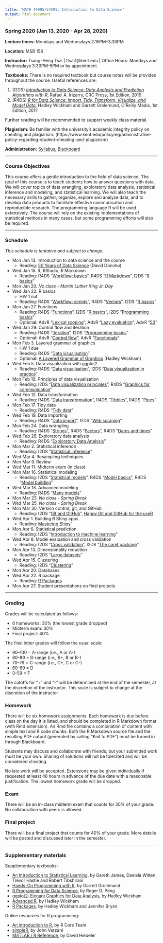 ```yaml
---
title: 'MATH 49995/57091: Introduction to Data Science'
output: html_document
---
```


### Spring 2020 (Jan 13, 2020 - Apr 28, 2020)

__Lecture times:__ Mondays and Wednesdays 2:15PM--3:30PM

__Location:__ MSB 158

__Instructor:__ Tsung-Heng Tsai | ttsai1@kent.edu | Office Hours: Mondays and Wednesdays 3:30PM--5PM or by appointment

__Textbooks:__ There is no required textbook but course notes will be provided throughout the course. Useful references are: 

1. (I2DS) [_Introduction to Data Science: Data Analysis and Prediction Algorithms with R_](https://rafalab.github.io/dsbook/), Rafael A. Irizarry, CRC Press, 1st Edition, 2019
2. (R4DS) [_R for Data Science: Import, Tidy, Transform, Visualize, and Model Data_](https://r4ds.had.co.nz), Hadley Wickham and Garrett Grolemund, O'Reilly Media, 1st Edition, 2017

Further reading will be recommended to support weekly class material.

__Plagiarism:__ Be familiar with the university's academic integrity policy on cheating and plagiarism. (https://www.kent.edu/policyreg/administrative-policy-regarding-student-cheating-and-plagiarism)

__Administration:__ [Syllabus](MATH57091-S20-syllabus.pdf), [Blackboard](https://learn.kent.edu/)

---

### Course Objectives

This course offers a gentle introduction to the field of data science. The goal of this course is to teach students how to answer questions with data. We will cover topics of data wrangling, exploratory data analysis, statistical inference and modeling, and statistical learning. We will also teach the necessary skills to gather, organize, explore and analyze data, and to develop data products to facilitate effective communication and reproducible research. The programming language R will be used extensively. The course will rely on the existing implementations of statistical methods in many cases, but some programming efforts will also be required. 

---

### Schedule 
_This schedule is tentative and subject to change._

- Mon Jan 13. Introduction to data science and the course
    + Reading: [50 Years of Data Science](https://www.tandfonline.com/doi/full/10.1080/10618600.2017.1384734) (David Donoho)
- Wed Jan 15. R, RStudio, R Markdown
    + Reading: R4DS "[Workflow: basics](https://r4ds.had.co.nz/workflow-basics.html)", R4DS "[R Markdown](https://r4ds.had.co.nz/r-markdown.html)", I2DS "[R basics](https://rafalab.github.io/dsbook/r-basics.html)"
- Mon Jan 20. _No class - Martin Luther King Jr. Day_
- Wed Jan 22. R basics
    + HW 1 out
    + Reading: R4DS "[Workflow: scripts](https://r4ds.had.co.nz/workflow-scripts.html)", R4DS "[Vectors](https://r4ds.had.co.nz/vectors.html)", I2DS "[R basics](https://rafalab.github.io/dsbook/r-basics.html)"
- Mon Jan 27. Functions
    + Reading: R4DS "[Functions](https://r4ds.had.co.nz/functions.html)", I2DS "[R basics](https://rafalab.github.io/dsbook/r-basics.html)", I2DS "[Programming basics](https://rafalab.github.io/dsbook/programming-basics.html)"
    + Optional: AdvR "[Lexical scoping](https://adv-r.hadley.nz/functions.html#lexical-scoping)", AdvR "[Lazy evaluation](https://adv-r.hadley.nz/functions.html#lazy-evaluation)", AdvR "[S3](https://adv-r.hadley.nz/s3.html)"
- Wed Jan 29. Control flow and iteration
    + Reading: R4DS "[Iteration](https://r4ds.had.co.nz/iteration.html)", I2DS "[Programming basics](https://rafalab.github.io/dsbook/programming-basics.html)"
    + Optional: AdvR "[Control flow](https://adv-r.hadley.nz/control-flow.html)", AdvR "[Functionals](https://adv-r.hadley.nz/functionals.html)"
- Mon Feb 3. Layered grammar of graphics
    + HW 1 due
    + Reading: R4DS "[Data visualisation](https://r4ds.had.co.nz/data-visualisation.html)" 
    + Optional: [A Layered Grammar of Graphics](http://vita.had.co.nz/papers/layered-grammar.pdf) (Hadley Wickham)
- Wed Feb 5. Data visualization with ggplot2
    + Reading: R4DS "[Data visualisation](https://r4ds.had.co.nz/data-visualisation.html)", I2DS "[Data visualization in practice](https://rafalab.github.io/dsbook/gapminder.html)"
- Mon Feb 10. Principles of data visualization
    + Reading: I2DS "[Data visualization principles](https://rafalab.github.io/dsbook/data-visualization-principles.html)", R4DS "[Graphics for communication](https://r4ds.had.co.nz/graphics-for-communication.html)"
- Wed Feb 12. Data transformation
    + Reading: R4DS "[Data transformation](https://r4ds.had.co.nz/transform.html)", 
R4DS "[Tibbles](https://r4ds.had.co.nz/tibbles.html)", R4DS "[Pipes](https://r4ds.had.co.nz/pipes.html)"
- Mon Feb 17. Tidy data
    + Reading: R4DS "[Tidy data](https://r4ds.had.co.nz/tidy-data.html)"
- Wed Feb 19. Data importing
    + Reading: R4DS "[Data import](https://r4ds.had.co.nz/data-import.html)", I2DS "[Web scraping](https://rafalab.github.io/dsbook/web-scraping.html)"
- Mon Feb 24. Data wrangling
    + Reading: R4DS "[Strings](https://r4ds.had.co.nz/strings.html)", R4DS "[Factors](https://r4ds.had.co.nz/factors.html)", R4DS "[Dates and times](https://r4ds.had.co.nz/dates-and-times.html)"
- Wed Feb 26. Exploratory data analysis
    + Reading: R4DS "[Exploratory Data Analysis](https://r4ds.had.co.nz/exploratory-data-analysis.html)"
- Mon Mar 2. Statistical inference
    + Reading: I2DS "[Statistical inference](https://rafalab.github.io/dsbook/inference.html)"
- Wed Mar 4. Resampling techniques
- Mon Mar 9. Review
- Wed Mar 11. Midterm exam (in class)
- Mon Mar 16. Statistical modeling
    + Reading: I2DS "[Statistical models](https://rafalab.github.io/dsbook/models.html)", R4DS "[Model basics](https://r4ds.had.co.nz/model-basics.html)", R4DS "[Model building](https://r4ds.had.co.nz/model-building.html)"
- Wed Mar 18. Advanced modeling
    + Reading: R4DS "[Many models](https://r4ds.had.co.nz/many-models.html)"
- Mon Mar 23. _No class - Spring Break_
- Wed Mar 25. _No class - Spring Break_
- Mon Mar 30. Version control, git, and GitHub
    + Reading: I2DS "[Git and GitHub](https://rafalab.github.io/dsbook/git.html)", [Happy Git and GitHub for the useR](https://happygitwithr.com/)
- Wed Apr 1. Building R Shiny apps
    + Reading: [Mastering Shiny](https://mastering-shiny.org/)"
- Mon Apr 6. Statistical prediction
    + Reading: I2DS "[Introduction to machine learning](https://rafalab.github.io/dsbook/introduction-to-machine-learning.html)"
- Wed Apr 8. Model evaluation and cross validation
    + Reading: I2DS "[Cross validation](https://rafalab.github.io/dsbook/cross-validation.html)", I2DS "[The caret package](https://rafalab.github.io/dsbook/caret.html)"
- Mon Apr 13. Dimensionality reduction
    + Reading: I2DS "[Large datasets](https://rafalab.github.io/dsbook/large-datasets.html)"
- Wed Apr 15. Clustering
    + Reading: I2DS "[Clustering](https://rafalab.github.io/dsbook/clustering.html)"
- Mon Apr 20. Databases
- Wed Apr 22. R package 
    + Reading: [R Packages](https://r-pkgs.org/)
- Mon Apr 27. Student presentations on final projects

---

### Grading

Grades will be calculated as follows:

* 6 homeworks: 30% (the lowest grade dropped)
* Midterm exam: 30%
* Final project: 40%

The final letter grades will follow the usual scale:

* 90--100 = A-range (i.e., A or A-)
* 80--89 = B-range (i.e., B+, B or B-)
* 70--79 = C-range (i.e., C+, C or C-)
* 60--69 = D
* 0--59 = F

The cutoffs for "+" and "-" will be determined at the end of the semester, at the discretion of the instructor. This scale is subject to change at the discretion of the instructor

### Homework

There will be six homework assignments. Each homework is due before class on the day it is listed, and should be completed in R Markdown format (with Rmd extension). An Rmd file contains a combination of content with simple text and R code chunks. Both the R Markdown source file and the resulting PDF output (generated by calling "Knit to PDF") must be turned in through Blackboard. 

Students may discuss and collaborate with friends, but your submitted work must be your own. Sharing of solutions will not be tolerated and will be considered cheating.

No late work will be accepted. Extensions may be given individually if requested at least 48 hours in advance of the due date with a reasonable justification. The lowest homework grade will be dropped.

### Exam

There will be an in-class midterm exam that counts for 30% of your grade. No collaboration with peers is allowed.

### Final project

There will be a final project that counts for 40% of your grade. More details will be posted and discussed later in the semester. 

---

### Supplementary materials

Supplementary textbooks: 

- [An Introduction to Statistical Learning](http://faculty.marshall.usc.edu/gareth-james/ISL/), by Gareth James, Daniela Witten, Trevor Hastie and Robert Tibshirani
- [Hands-On Programming with R](https://rstudio-education.github.io/hopr/), by Garrett Grolemund
- [R Programming for Data Science](https://leanpub.com/rprogramming), by Roger D. Peng
- [ggplot2: Elegant Graphics for Data Analysis](https://ggplot2-book.org/), by Hadley Wickham
- [Advanced R](https://adv-r.hadley.nz), by Hadley Wickham
- [R Packages](https://r-pkgs.org/), by Hadley Wickham and Jennifer Bryan

Online resources for R programming:

- [An introduction to R](cran.r-project.org/doc/manuals/R-intro.html), by R Core Team
- [simpleR](cran.r-project.org/doc/contrib/Verzani-SimpleR.pdf), by John Verzani
- [MATLAB / R Reference](http://www.math.umaine.edu/~hiebeler/comp/matlabR.pdf), by David Hiebeler
